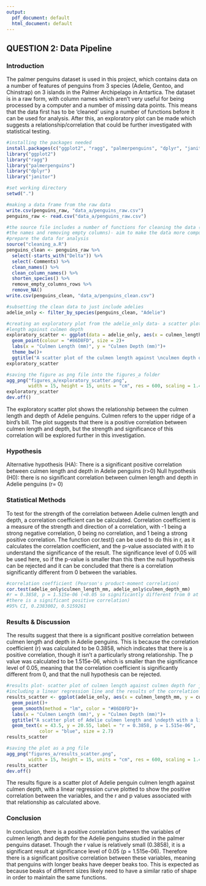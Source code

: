 ```yaml
---
output:
  pdf_document: default
  html_document: default
---
```

## QUESTION 2: Data Pipeline

### Introduction
The palmer penguins dataset is used in this project, which contains data on a number of features of penguins from 3 species (Adelie, Gentoo, and Chinstrap) on 3 islands in the Palmer Archipelago in Antartica. The dataset is in a raw form, with column names which aren't very useful for being processed by a computer and a number of missing data points. This means that the data first has to be 'cleaned' using a number of functions before it can be used for analysis. After this, an exploratory plot can be made which suggests a relationship/correlation that could be further investigated with statistical testing.

```r
#installing the packages needed
install.packages(c("ggplot2", "ragg", "palmerpenguins", "dplyr", "janitor"))
library("ggplot2")
library("ragg")
library("palmerpenguins")
library("dplyr")
library("janitor")

#set working directory
setwd(".")
```
```r
#making a data frame from the raw data 
write.csv(penguins_raw, "data_a/penguins_raw.csv")
penguins_raw <- read.csv("data_a/penguins_raw.csv")

#the source file includes a number of functions for cleaning the data (e.g. shortening 
#the names and removing empty columns)- aim to make the data more computer readable and
#prepare the data for analysis 
source("cleaning_a.R")
penguins_clean <- penguins_raw %>%
  select(-starts_with("Delta")) %>%
  select(-Comments) %>%
  clean_names() %>% 
  clean_column_names() %>% 
  shorten_species() %>% 
  remove_empty_columns_rows %>% 
  remove_NA()
write.csv(penguins_clean, "data_a/penguins_clean.csv")

#subsetting the clean data to just include adelies 
adelie_only <- filter_by_species(penguins_clean, "Adelie")

#creating an exploratory plot from the adelie_only data- a scatter plot of culmen 
#length against culmen depth 
exploratory_scatter <- ggplot(data = adelie_only, aes(x = culmen_length_mm, y = culmen_depth_mm))+
  geom_point(colour = "#86D8FD", size = 2)+
  labs(x = "Culmen Length (mm)", y = "Culmen Depth (mm)")+
  theme_bw()+
  ggtitle("A scatter plot of the culmen length against \nculmen depth of Adelie penguins")
exploratory_scatter
```
```r
#saving the figure as png file into the figures_a folder
agg_png("figures_a/exploratory_scatter.png", 
        width = 15, height = 15, units = "cm", res = 600, scaling = 1.4)
exploratory_scatter
dev.off()
```

The exploratory scatter plot shows the relationship between the culmen length and depth of Adelie penguins. Culmen refers to the upper ridge of a bird's bill. The plot suggests that there is a positive correlation between culmen length and depth, but the strength and significance of this correlation will be explored further in this investigation. 

### Hypothesis
Alternative hypothesis (HA): There is a significant positive correlation between culmen length and depth in Adelie penguins (r>0)
Null hypothesis (H0): there is no significant correlation between culmen length and depth in Adelie penguins (r= 0)

### Statistical Methods
To test for the strength of the correlation between Adelie culmen length and depth, a correlation coefficient can be calculated. Correlation coefficient is a measure of the strength and direction of a correlation, with -1 being a strong negative correlation, 0 being no correlation, and 1 being a strong positive correlation. The function cor.test() can be used to do this in r, as it calculates the correlation coefficient, and the p-value associated with it to understand the significance of the result. The significance level of 0.05 will be used here, so if the p-value is smaller than this then the null hypothesis can be rejected and it can be concluded that there is a correlation significantly different from 0 between the variables.

```r
#correlation coefficient (Pearson's product-moment correlation)
cor.test(adelie_only$culmen_length_mm, adelie_only$culmen_depth_mm) 
#r = 0.3858, p = 1.515e-06 (<0.05 so significantly different from 0 at this level, 
#there is a significant positive correlation)
#95% CI, 0.2383002, 0.5159261

```

### Results & Discussion
The results suggest that there is a significant positive correlation between culmen length and depth in Adelie penguins. This is because the correlation coefficient (r) was calculated to be 0.3858, which indicates that there is a positive correlation, though it isn't a particularly strong relationship. The p value was calculated to be 1.515e-06, which is smaller than the significance level of 0.05, meaning that the correlation coefficient is significantly different from 0, and that the null hypothesis can be rejected. 
```r
#results plot- scatter plot of culmen length against culmen depth for just Adelies- 
#including a linear regression line and the results of the correlation coefficient test
results_scatter <- ggplot(adelie_only, aes(x = culmen_length_mm, y = culmen_depth_mm))+
  geom_point()+
  geom_smooth(method = "lm", color = "#86D8FD")+
  labs(x = "Culmen Length (mm)", y = "Culmen Depth (mm)")+
  ggtitle("A scatter plot of Adelie culmen length and \ndepth with a linear regression line")+
  geom_text(x = 43.5, y = 20.55, label = "r = 0.3858, p = 1.515e-06", 
            color = "blue", size = 2.7) 
results_scatter
```
```r
#saving the plot as a png file
agg_png("figures_a/results_scatter.png", 
        width = 15, height = 15, units = "cm", res = 600, scaling = 1.4)
results_scatter
dev.off()
```

The results figure is a scatter plot of Adelie penguin culmen length against culmen depth, with a linear regression curve plotted to show the positive correlation between the variables, and the r and p values associated with that relationship as calculated above. 

### Conclusion
In conclusion, there is a positive correlation between the variables of culmen length and depth for the Adelie penguins studied in the palmer penguins dataset. Though the r value is relatively small (0.3858), it is a significant result at significance level of 0.05 (p = 1.515e-06). Therefore there is a significant positive correlation between these variables, meaning that penguins with longer beaks have deeper beaks too. This is expected as because beaks of different sizes likely need to have a similar ratio of shape in order to maintain the same functions. 
